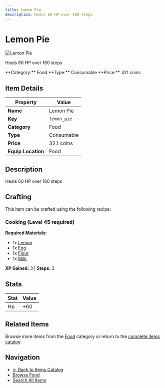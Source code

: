 ```yaml
---
title: Lemon Pie
description: Heals 60 HP over 180 steps
---
```


# Lemon Pie

<div className="flex items-start gap-6 mb-8">
  <div className="flex-shrink-0">
    <img src="/assets/resources/cooking/lemonpie.png" alt="Lemon Pie" className="w-24 h-24 border rounded-lg" />
  </div>
  <div className="flex-1">
    <div className="space-y-2">
      <p className="text-lg text-muted-foreground">Heals 60 HP over 180 steps</p>
      <div className="flex flex-wrap gap-4 text-sm">
        <span className="px-2 py-1 bg-blue-100 dark:bg-blue-900 rounded-md">
          **Category:** Food
        </span>
        <span className="px-2 py-1 bg-green-100 dark:bg-green-900 rounded-md">
          **Type:** Consumable
        </span>
        <span className="px-2 py-1 bg-yellow-100 dark:bg-yellow-900 rounded-md">
          **Price:** 321 coins
        </span>
      </div>
    </div>
  </div>
</div>

## Item Details

| Property | Value |
|----------|-------|
| **Name** | Lemon Pie |
| **Key** | `lemon_pie` |
| **Category** | Food |
| **Type** | Consumable |
| **Price** | 321 coins |
| **Equip Location** | Food |

## Description

Heals 60 HP over 180 steps


## Crafting

This item can be crafted using the following recipe:

### Cooking (Level 45 required)

**Required Materials:**
- 1x [Lemon](/docs/resources/individual/lemon)
- 1x [Egg](/docs/resources/individual/egg)
- 1x [Flour](/docs/resources/individual/flour)
- 1x [Milk](/docs/resources/individual/milk)

**XP Gained:** 3 | **Steps:** 3

## Stats

| Stat | Value |
|------|-------|
| Hp | +60 |


## Related Items

Browse more items from the [Food](/docs/items#food) category or return to the [complete items catalog](/docs/items).

## Navigation

- [← Back to Items Catalog](/docs/items)
- [Browse Food](/docs/items#food)
- [Search All Items](/search)
